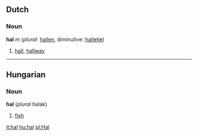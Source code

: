 ==Dutch==
===Noun===
'''hal''' ''m'' (''plural'': [[hallen]], diminutive: [[halletje]])

# [[hall]], [[hallway]]

----
==Hungarian==
===Noun===
'''hal''' (''plural'' halak)

# [[fish]]

[[it:hal]]
[[hu:hal]]
[[pl:Hal]]